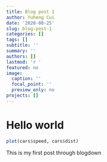 ```yaml
---
title: Blog post 1
author: Yuheng Cui
date: '2020-08-25'
slug: blog-post-1
categories: []
tags: []
subtitle: ''
summary: ''
authors: []
lastmod: 'r '
featured: no
image:
  caption: ''
  focal_point: ''
  preview_only: no
projects: []
---
```



# Hello world

```r
plot(cars$speed, cars$dist)
```

This is my first post through blogdown

